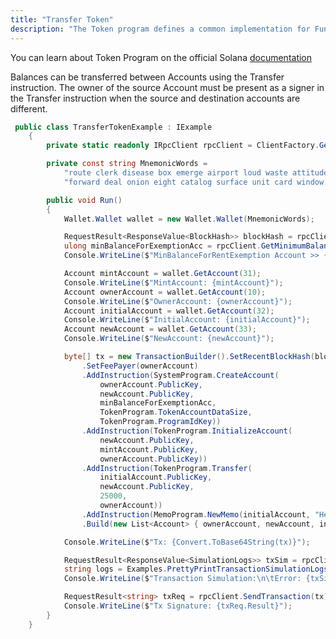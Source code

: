```yaml
---
title: "Transfer Token"
description: "The Token program defines a common implementation for Fungible and Non Fungible tokens."
---
```


You can learn about Token Program on the official Solana [documentation](https://spl.solana.com/token)

Balances can be transferred between Accounts using the Transfer instruction. The owner of the source Account must be present as a signer in the Transfer instruction when the source and destination accounts are different.

```csharp
 public class TransferTokenExample : IExample
    {
        private static readonly IRpcClient rpcClient = ClientFactory.GetClient(Cluster.TestNet);

        private const string MnemonicWords =
            "route clerk disease box emerge airport loud waste attitude film army tray " +
            "forward deal onion eight catalog surface unit card window walnut wealth medal";

        public void Run()
        {
            Wallet.Wallet wallet = new Wallet.Wallet(MnemonicWords);

            RequestResult<ResponseValue<BlockHash>> blockHash = rpcClient.GetRecentBlockHash();
            ulong minBalanceForExemptionAcc = rpcClient.GetMinimumBalanceForRentExemption(TokenProgram.TokenAccountDataSize).Result;
            Console.WriteLine($"MinBalanceForRentExemption Account >> {minBalanceForExemptionAcc}");

            Account mintAccount = wallet.GetAccount(31);
            Console.WriteLine($"MintAccount: {mintAccount}");
            Account ownerAccount = wallet.GetAccount(10);
            Console.WriteLine($"OwnerAccount: {ownerAccount}");
            Account initialAccount = wallet.GetAccount(32);
            Console.WriteLine($"InitialAccount: {initialAccount}");
            Account newAccount = wallet.GetAccount(33);
            Console.WriteLine($"NewAccount: {newAccount}");

            byte[] tx = new TransactionBuilder().SetRecentBlockHash(blockHash.Result.Value.Blockhash)
                .SetFeePayer(ownerAccount)
                .AddInstruction(SystemProgram.CreateAccount(
                    ownerAccount.PublicKey,
                    newAccount.PublicKey,
                    minBalanceForExemptionAcc,
                    TokenProgram.TokenAccountDataSize,
                    TokenProgram.ProgramIdKey))
                .AddInstruction(TokenProgram.InitializeAccount(
                    newAccount.PublicKey,
                    mintAccount.PublicKey,
                    ownerAccount.PublicKey))
                .AddInstruction(TokenProgram.Transfer(
                    initialAccount.PublicKey,
                    newAccount.PublicKey,
                    25000,
                    ownerAccount))
                .AddInstruction(MemoProgram.NewMemo(initialAccount, "Hello from Sol.Net"))
                .Build(new List<Account> { ownerAccount, newAccount, initialAccount });

            Console.WriteLine($"Tx: {Convert.ToBase64String(tx)}");

            RequestResult<ResponseValue<SimulationLogs>> txSim = rpcClient.SimulateTransaction(tx);
            string logs = Examples.PrettyPrintTransactionSimulationLogs(txSim.Result.Value.Logs);
            Console.WriteLine($"Transaction Simulation:\n\tError: {txSim.Result.Value.Error}\n\tLogs: \n" + logs);

            RequestResult<string> txReq = rpcClient.SendTransaction(tx);
            Console.WriteLine($"Tx Signature: {txReq.Result}");
        }
    }
```
